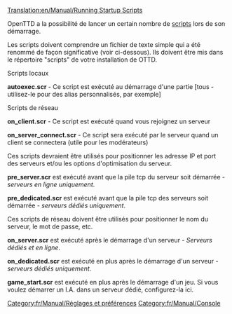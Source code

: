 [[Translation:en/Manual/Running Startup Scripts]]


OpenTTD a la possibilité de lancer un certain nombre de [[fr/Archive/Manual/Script|scripts]] lors de son démarrage.

Les scripts doivent comprendre un fichier de texte simple qui a été renommé de façon significative (voir ci-dessous). Ils doivent être mis dans le répertoire "scripts" de votre installation de OTTD.

Scripts locaux

'''autoexec.scr''' - Ce script est exécuté au démarrage d'une partie [tous - utilisez-le pour des alias personnalisés, par exemple]

Scripts de réseau

'''on_client.scr''' - Ce script est exécuté quand vous rejoignez un serveur

'''on_server_connect.scr''' - Ce script sera exécuté par le serveur quand un client se connectera (utile pour les modérateurs)


Ces scripts devraient être utilisés pour positionner les adresse IP et port des serveurs et/ou les options d'optimisation du serveur.

'''pre_server.scr''' est exécuté avant que la pile tcp du serveur soit démarrée - ''serveurs en ligne uniquement''.

'''pre_dedicated.scr''' est exécuté avant que la pile tcp des serveurs soit démarrée - ''serveurs dédiés uniquement''.


Ces scripts de réseau doivent être utilisés pour positionner le nom du serveur, le mot de passe, etc.

'''on_server.scr''' est exécuté après le démarrage d'un serveur - ''Serveurs dédiés et en ligne''.

'''on_dedicated.scr''' est exécuté en plus après le démarrage d'un serveur - ''serveurs dédiés uniquement''.

'''game_start.scr''' est exécuté en plus après le démarrage d'un jeu. Si vous voulez démarrer un I.A. dans un serveur dédié, configurez-la ici.


[[Category:fr/Manual/Réglages et préférences]]
[[Category:fr/Manual/Console]]